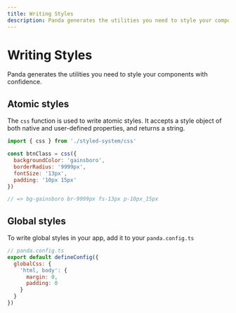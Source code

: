 ```yaml
---
title: Writing Styles
description: Panda generates the utilities you need to style your components with confidence.
---
```


# Writing Styles

Panda generates the utilities you need to style your components with confidence.

## Atomic styles

The `css` function is used to write atomic styles. It accepts a style object of both native and user-defined properties,
and returns a string.

```js
import { css } from './styled-system/css'

const btnClass = css({
  backgroundColor: 'gainsboro',
  borderRadius: '9999px',
  fontSize: '13px',
  padding: '10px 15px'
})

// => bg-gainsboro br-9999px fs-13px p-10px_15px
```

## Global styles

To write global styles in your app, add it to your `panda.config.ts`

```js
// panda.config.ts
export default defineConfig({
  globalCss: {
    'html, body': {
      margin: 0,
      padding: 0
    }
  }
})
```
